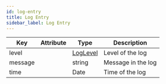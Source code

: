 ```yaml
---
id: log-entry
title: Log Entry
sidebar_label: Log Entry
---
```


| Key     | Attribute | Type                           | Description        |
| ------- | --------- | ------------------------------ | ------------------ |
| level   |           | [LogLevel](../enums/log-level.mdx) | Level of the log   |
| message |           | string                         | Message in the log |
| time    |           | Date                           | Time of the log    |
